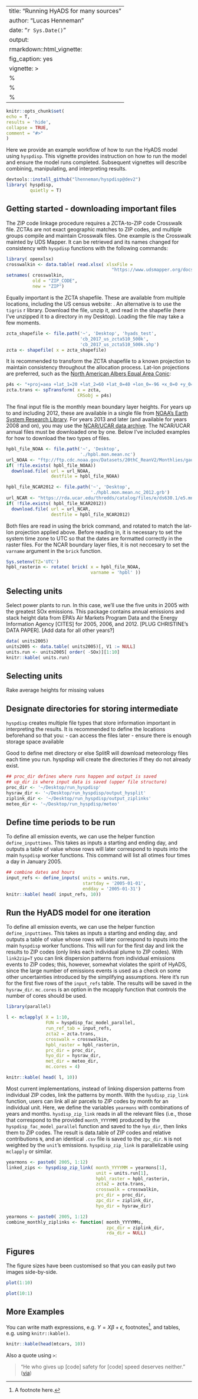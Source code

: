 ---
title: "Running HyADS for many sources"
author: "Lucas Henneman"
date: "`r Sys.Date()`"
output:
  rmarkdown::html_vignette:
    fig_caption: yes
vignette: >
  %\VignetteIndexEntry{Running HyADS for many sources}
  %\VignetteEngine{knitr::rmarkdown}
  %\VignetteEncoding{UTF-8}
  ---
  
  
  ```r
knitr::opts_chunk$set(
echo = T, 
results = 'hide',
collapse = TRUE,
comment = "#>"
)
```


Here we provide an example workflow of how to run the HyADS model using `hyspdisp`. This vignette provides instruction on how to run the model and ensure the model runs completed. Subsequent vignettes will describe combining, manipulating, and interpreting results.

```r
devtools::install_github("lhenneman/hyspdisp@dev2")
library( hyspdisp,
         quietly = T)
```


## Getting started - downloading important files
The ZIP code linkage procedure requires a ZCTA-to-ZIP code Crosswalk file. ZCTAs are not exact geographic matches to ZIP codes, and multiple groups compile and maintain Crosswalk files. One example is the Crosswalk mainted by UDS Mapper. It can be retrieved and its names changed for consistency with ```hyspdisp``` functions with the following commands:
```r
library( openxlsx)
crosswalkin <- data.table( read.xlsx( xlsxFile = 
                                        "https://www.udsmapper.org/docs/zip_to_zcta_2017.xlsx"))
setnames( crosswalkin, 
          old = "ZIP_CODE", 
          new = "ZIP")
```

Equally important is the ZCTA shapefile. These are available from multiple locations, including the US census website: \url{http://www2.census.gov/geo/tiger/GENZ2017/shp/cb_2017_us_zcta510_500k.zip}. An alternative is to use the `tigris` r library. Download the file, unzip it, and read in the shapefile (here I've unzipped it to a directory in my Desktop). Loading the file may take a few moments.
```r
zcta_shapefile <- file.path('~', 'Desktop', 'hyads_test',
                            'cb_2017_us_zcta510_500k', 
                            'cb_2017_us_zcta510_500k.shp')
zcta <- shapefile( x = zcta_shapefile)
```

It is recommended to transform the ZCTA shapefile to a known projection to maintain consistency throughout the allocation process. Lat-lon projections are preferred, such as the [North American Albers Equal Area Conic](https://epsg.io/102008):
```r
p4s <- "+proj=aea +lat_1=20 +lat_2=60 +lat_0=40 +lon_0=-96 +x_0=0 +y_0=0 +ellps=GRS80 +datum=NAD83 +units=m"
zcta.trans <- spTransform( x = zcta, 
                           CRSobj = p4s)
```

The final input file is the monthly mean boundary layer heights. For years up to and including 2012, these are available in a single file from [NOAA's Earth System Research Library](https://www.esrl.noaa.gov/psd/data/gridded/data.20thC_ReanV2.monolevel.mm.html). For years 2013 and later (and available for years 2008 and on), you may use the [NCAR/UCAR data archive](https://rda.ucar.edu/thredds/catalog/files/e/ds630.1/e5.mnth.mean.an.sfc/catalog.html). The NCAR/UCAR annual files must be downloaded one by one. Below I've included examples for how to download the two types of files.
```r
hpbl_file_NOAA <- file.path('~', 'Desktop', 
                            './hpbl.mon.mean.nc')
url_NOAA <- "ftp://ftp.cdc.noaa.gov/Datasets/20thC_ReanV2/Monthlies/gaussian/monolevel/hpbl.mon.mean.nc"
if( !file.exists( hpbl_file_NOAA))
  download.file( url = url_NOAA,
                 destfile = hpbl_file_NOAA)

hpbl_file_NCAR2012 <- file.path('~', 'Desktop', 
                                './hpbl.mon.mean.nc_2012.grb')
url_NCAR <- "https://rda.ucar.edu/thredds/catalog/files/e/ds630.1/e5.mnth.mean.an.sfc/2012/catalog.html?dataset=files/e/ds630.1/e5.mnth.mean.an.sfc/2012/e5.mnth.mean.an.sfc.128_159_blh.regn320sc.2012010100_2012120100.grb"
if( !file.exists( hpbl_file_NCAR2012))
  download.file( url = url_NCAR,
                 destfile = hpbl_file_NCAR2012)

```

Both files are read in using the brick command, and rotated to match the lat-lon projection applied above. Before reading in, it is necessary to set the system time zone to UTC so that the dates are formatted correctly in the raster files.  For the NCAR boundary layer files, it is not neccesary to set the `varname` argument in the `brick` function.
```r
Sys.setenv(TZ='UTC')
hpbl_rasterin <- rotate( brick( x = hpbl_file_NOAA, 
                                varname = 'hpbl' ))
```

## Selecting units
Select power plants to run. In this case, we'll use the five units in 2005 with the greatest SOx emissions. This package contains annual emissions and stack height data from EPA's Air Markets Program Data and the Energy Information Agency [CITES] for 2005, 2006, and 2012. [PLUG CHRISTINE's DATA PAPER]. [Add data for all other years?]

```r
data( units2005)
units2005 <- data.table( units2005)[, V1 := NULL]
units.run <- units2005[ order( -SOx)][1:10]
knitr::kable( units.run)
```
## Selecting units
Rake average heights for missing values

## Designate directories for storing intermediate 
`hyspdisp` creates multiple file types that store information important in interpreting the results. It is recommended to define the locations beforehand so that you:
- can access the files later
- ensure there is enough storage space available

Good to define met directory or else SplitR will download meteorology files each time you run. hyspdisp will create the directories if they do not already exist.

```r
## proc_dir defines where runs happen and output is saved
## up_dir is where input data is saved (upper file structure)
proc_dir <- '~/Desktop/run_hyspdisp'
hysraw_dir <- '~/Desktop/run_hyspdisp/output_hysplit'
ziplink_dir <- '~/Desktop/run_hyspdisp/output_ziplinks'
meteo_dir <- '~/Desktop/run_hyspdisp/meteo'
```


## Define time periods to be run
To define all emission events, we can use the helper function `define_inputtimes`. This takes as inputs a starting and ending day, and outputs a table of value whose rows will later correspond to inputs into the main `hyspdisp` worker functions. This command will list all otimes four times a day in January 2005.
```r
## combine dates and hours
input_refs <- define_inputs( units = units.run,
                             startday = '2005-01-01',
                             endday = '2005-01-31')
knitr::kable( head( input_refs, 10))
```

## Run the HyADS model for one iteration
To define all emission events, we can use the helper function `define_inputtimes`. This takes as inputs a starting and ending day, and outputs a table of value whose rows will later correspond to inputs into the main `hyspdisp` worker functions. This will run for the first day and link the results to ZIP codes (only links each individual plume to ZIP codes). With `link2zip=T` you can link dispersion patterns from individual emissions events to ZIP codes; this, however, somewhat violates the spirit of HyADS, since the large number of emissions events is used as a check on some other uncertainties introduced by the simplifying assumptions. Here it's run for the first five rows of the `input_refs` table. The results will be saved in the `hysraw_dir`. `mc.cores` is an option in the mcapply function that controls the number of cores should be used.
```r
library(parallel)

l <- mclapply( X = 1:10,
               FUN = hyspdisp_fac_model_parallel,
               run_ref_tab = input_refs,
               zcta2 = zcta.trans,
               crosswalk = crosswalkin,
               hpbl_raster = hpbl_rasterin,
               prc_dir = proc_dir,
               hyo_dir = hysraw_dir,
               met_dir = meteo_dir,
               mc.cores = 4)

knitr::kable( head( l, 10))
```


Most current implementations, instead of linking dispersion patterns from individual ZIP codes, link the patterns by month. With the `hysdisp_zip_link` function, users can link all air parcels to ZIP codes by month for an individual unit. Here, we define the variables `yearmons` with combinations of years and months. `hysdisp_zip_link` reads in all the relevant files (i.e., those that correspond to the provided `month_YYYYMM`) produced by the `hyspdisp_fac_model_parallel` function and saved to the `hyo_dir`, then links them to ZIP codes. The result is data.table of ZIP codes and relative contributions `N`, and an identical `.csv` file is saved to the `zpc_dir`. `N` is not weighted by the `unit`'s emissions. `hyspdisp_zip_link` is parallelizable using `mclapply` or similar.
```r

yearmons <- paste0( 2005, 1:12)
linked_zips <- hyspdisp_zip_link( month_YYYYMM = yearmons[1],
                                  unit = units.run[1],
                                  hpbl_raster = hpbl_rasterin,
                                  zcta2 = zcta.trans,
                                  crosswalk = crosswalkin,
                                  prc_dir = proc_dir,
                                  zpc_dir = ziplink_dir,
                                  hyo_dir = hysraw_dir)
```


```r

yearmons <- paste0( 2005, 1:12)
combine_monthly_ziplinks <- function( month_YYYYMMs,
                                      zpc_dir = ziplink_dir,
                                      rda_dir = NULL)
```








## Figures

The figure sizes have been customised so that you can easily put two images side-by-side. 

```r
plot(1:10)

plot(10:1)

```


## More Examples

You can write math expressions, e.g. $Y = X\beta + \epsilon$, footnotes^[A footnote here.], and tables, e.g. using `knitr::kable()`.

```r
knitr::kable(head(mtcars, 10))
```

Also a quote using `>`:

> "He who gives up [code] safety for [code] speed deserves neither."
([via](https://twitter.com/hadleywickham/status/504368538874703872))
